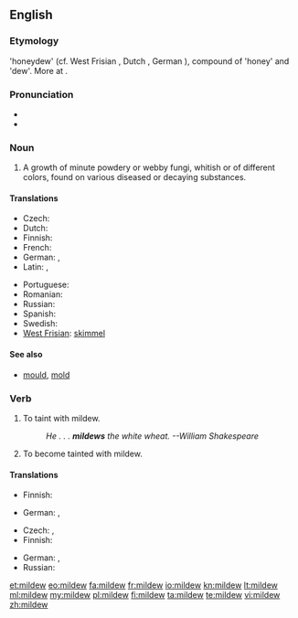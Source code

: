 ==English==

===Etymology===
{{etyl|ang}} {{term|meledeaw|meledēaw|lang=ang}} 'honeydew' (cf. West Frisian {{term|moaldau|lang=fy}}, Dutch {{term|meeldauw|lang=nl}}, German {{term|Mehltau|lang=de}}), compound of {{proto|Germanic|title=|mili}} 'honey' and {{proto|Germanic|title=|dawwō}} 'dew'. More at {{l|en|dew}}.

===Pronunciation===
* {{rhymes|uː}}{{attention|en|actually stress on -ɪl isn't it?}}
* {{IPA|/mɪl.djuː/}}

===Noun===
{{en-noun|-}}

# {{botany}} A growth of minute powdery or webby fungi, whitish or of different colors, found on various diseased or decaying substances.

====Translations====
{{trans-top|growth of minute fungi}}
* Czech: {{t+|cs|plíseň|f}}
* Dutch: {{t+|nl|schimmel|m}}
* Finnish: {{t+|fi|home}}
* French: {{t+|fr|mildiou|m}}
* German: {{t|de|Mehltau|m}}, {{t|de|Schimmel|m}}
* Latin: {{t-|la|aurugo|f|alt=aurūgō}},  {{t|la|robigo|f|alt=rōbīgō}}
{{trans-mid}}
* Portuguese: {{t|pt|míldio|m}}
* Romanian: {{t+|ro|mucegai}}
* Russian: {{t+|ru|плесень|f|tr=plésen'}}
* Spanish: {{t+|es|moho|m}}
* Swedish: {{t|sv|mjöldagg}}
* [[West Frisian]]: [[skimmel]]
{{trans-bottom}}

====See also====
* [[mould]], [[mold]]

===Verb===
{{en-verb}}

# To taint with mildew.
#: ''He . . . '''mildews''' the white wheat.  --William Shakespeare''
# To become tainted with mildew.

====Translations====
{{trans-top|to taint with mildew}}
* Finnish: {{t-|fi|homehduttaa}}
{{trans-mid}}
* German: {{t|de|schimmeln}}, {{t|de|verschimmeln}}
{{trans-bottom}}

{{trans-top|to become tainted with mildew}}
* Czech: {{t-|cs|zplesnivět}},  {{t-|cs|plesnivět}}
* Finnish: {{t-|fi|homehtua}}
{{trans-mid}}
* German: {{t|de|verschimmeln}}, {{t|de|schimmeln}}
* Russian: {{t|ru|плесневеть}}
{{trans-bottom}}

[[et:mildew]]
[[eo:mildew]]
[[fa:mildew]]
[[fr:mildew]]
[[io:mildew]]
[[kn:mildew]]
[[lt:mildew]]
[[ml:mildew]]
[[my:mildew]]
[[pl:mildew]]
[[fi:mildew]]
[[ta:mildew]]
[[te:mildew]]
[[vi:mildew]]
[[zh:mildew]]